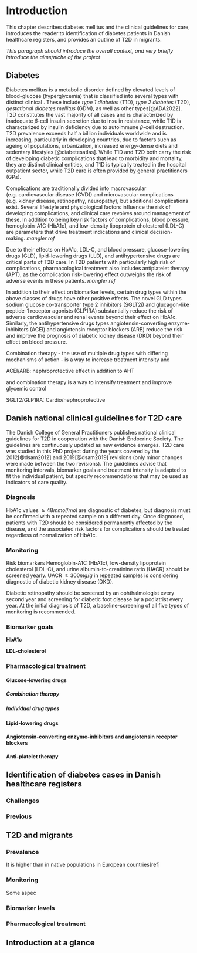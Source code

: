 # Introduction

This chapter describes diabetes mellitus and the clinical guidelines for care, introduces the reader to identification of diabetes patients in Danish healthcare registers, and provides an outline of T2D in migrants.

*This paragraph should introduce the overall context, and very briefly introduce the aims/niche of the project*

## Diabetes

Diabetes mellitus is a metabolic disorder defined by elevated levels of blood-glucose (hyperglycemia) that is classified into several types with distinct clinical . These include *type 1 diabetes* (T1D), *type 2 diabetes* (T2D), *gestational diabetes mellitus* (GDM), as well as other types[@ADA2022]. T2D constitutes the vast majority of all cases and is characterized by inadequate $\beta$-cell insulin secretion due to insulin resistance, while T1D is characterized by insulin deficiency due to autoimmune $\beta$-cell destruction. T2D prevalence exceeds half a billion individuals worldwide and is increasing, particularly in developing countries, due to factors such as ageing of populations, urbanization, increased energy-dense diets and sedentary lifestyles [@diabetesatlas]. While T1D and T2D both carry the risk of developing diabetic complications that lead to morbidity and mortality, they are distinct clinical entities, and T1D is typically treated in the hospital outpatient sector, while T2D care is often provided by general practitioners (GPs).

Complications are traditionally divided into macrovascular (e.g. cardiovascular disease (CVD)) and microvascular complications (e.g. kidney disease, retinopathy, neuropathy), but additional complications exist. Several lifestyle and physiological factors influence the risk of developing complications, and clinical care revolves around management of these. In addition to being key risk factors of complications, blood pressure, hemoglobin-A1C (HbA1c), and low-density lipoprotein cholesterol (LDL-C) are parameters that drive treatment indications and clinical decision-making. *mangler ref*

Due to their effects on HbA1c, LDL-C, and blood pressure, glucose-lowering drugs (GLD), lipid-lowering drugs (LLD), and antihypertensive drugs are critical parts of T2D care. In T2D patients with particularly high risk of complications, pharmacological treatment also includes antiplatelet therapy (APT), as the complication risk-lowering effect outweighs the risk of adverse events in these patients. *mangler ref*

In addition to their effect on biomarker levels, certain drug types within the above classes of drugs have other positive effects. The novel GLD types sodium glucose co-transporter type 2 inhibitors (SGLT2i) and glucagon-like peptide-1 receptor agonists (GLP1RA) substantially reduce the risk of adverse cardiovascular and renal events beyond their effect on HbA1c. Similarly, the antihypertensive drugs types angiotensin-converting enzyme-inhibitors (ACEI) and angiotensin receptor blockers (ARB) reduce the risk and improve the prognosis of diabetic kidney disease (DKD) beyond their effect on blood pressure.

Combination therapy - the use of multiple drug types with differing mechanisms of action - is a way to increase treatment intensity and

ACEI/ARB: nephroprotective effect in addition to AHT

and combination therapy is a way to intensify treatment and improve glycemic control

SGLT2/GLP1RA: Cardio/nephroprotective

## Danish national clinical guidelines for T2D care

The Danish College of General Practitioners publishes national clinical guidelines for T2D in cooperation with the Danish Endocrine Society. The guidelines are continuously updated as new evidence emerges. T2D care was studied in this PhD project during the years covered by the 2012[@dsam2012] and 2019[@dsam2019] revisions (only minor changes were made between the two revisions). The guidelines advise that monitoring intervals, biomarker goals and treatment intensity is adapted to fit the individual patient, but specify recommendations that may be used as indicators of care quality.

### Diagnosis

HbA1c values $\ge48 mmol/mol$ are diagnostic of diabetes, but diagnosis must be confirmed with a repeated sample on a different day. Once diagnosed, patients with T2D should be considered permanently affected by the disease, and the associated risk factors for complications should be treated regardless of normalization of HbA1c.

### Monitoring

Risk biomarkers Hemoglobin-A1C (HbA1c), low-density lipoprotein cholesterol (LDL-C), and urine albumin-to-creatinine ratio (UACR) should be screened yearly. UACR $\ge300mg/g$ in repeated samples is considering diagnostic of diabetic kidney disease (DKD).

Diabetic retinopathy should be screened by an ophthalmologist every second year and screening for diabetic foot disease by a podiatrist every year. At the initial diagnosis of T2D, a baseline-screening of all five types of monitoring is recommended.

### Biomarker goals

**HbA1c**

**LDL-cholesterol**

### Pharmacological treatment

#### Glucose-lowering drugs

##### Combination therapy

##### Individual drug types

#### Lipid-lowering drugs

#### Angiotensin-converting enzyme-inhibitors and angiotensin receptor blockers

#### Anti-platelet therapy

## Identification of diabetes cases in Danish healthcare registers

### Challenges

### Previous

## T2D and migrants

### Prevalence

It is higher than in native populations in European countries\[ref\]

### Monitoring

Some aspec

### Biomarker levels

### Pharmacological treatment

## Introduction at a glance
